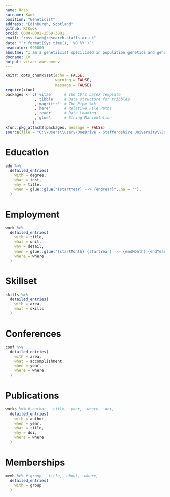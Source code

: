 ```yaml
---
name: Ross
surname: Kwok
position: "Geneticist"
address: "Edinburgh, Scotland"
github: RTKwok
orcid: 0000-0002-2569-3881
email: "ross.kwok@research.staffs.ac.uk"
date: "`r format(Sys.time(), '%B %Y')`"
headcolor: 990000
aboutme: "I am a genetiicist specilised in population genetics and genomic laboratory practices. I have recently completed my PhD studies in Forensic Science at Staffordshire University and I am due to graduate in July 2023. My research investigated the feasibility of acquiring DNA profiles from counterfeit currency. My previous and current degrees have provided me with significant experience in using equipment specific to DNA analysis including thermal cyclers and genetic analysers alongside various techniques in DNA extraction and genetic sample evaluation. I am experienced in adopting objective analytical approaches to examinations and experimental design."
docname: CV
output: vitae::awesomecv
---
```


```r
knitr::opts_chunk$set(echo = FALSE,
                      warning = FALSE,
                      message = FALSE)
require(xfun)
packages <- c('vitae'     # The CV's LaTeX Template
             ,'tibble'    # Data structure for tribbles
             ,'magrittr'  # The Pipe %>%
             ,'here'      # Relative File Paths
             ,'readr'     # Data Loading
             ,'glue'      # String Manipulation
            )
xfun::pkg_attach2(packages, message = FALSE)
source(file = "C:\\Users\\user\\OneDrive - Staffordshire University\\Job CV 2022\\Ross_K_CV\\Data\\rossCV_data.r")
```

# Education

```r
edu %>%
  detailed_entries(
    with = degree,
    what = inst,
    why = title,
    when = glue::glue("{startYear} --> {endYear}",.na = ""),
  )
```

# Employment

```r
work %>%
  detailed_entries(
    with = title,
    what = unit,
    why = detail,
    when = glue::glue("{startMonth} {startYear} --> {endMonth} {endYear}",.na = ""),
    where = where
  )
```

# Skillset

```r
skills %>%
  detailed_entries(
    with = area,
    what = skills
  )
```

# Conferences

```r
conf %>%
  detailed_entries(
    with = area,
    what = accomplishment,
    when = year,
    where = where
  )
```

# Publications

```r
works %>% #~author, ~title, ~year, ~where, ~doi,
  detailed_entries(
    with = author,
    when = year,
    what = title,
    why = doi,
    where = where
  )
```

# Memberships

```r
memb %>% #~group, ~title, ~about, ~where,
  detailed_entries(
    with = group
  )
```

